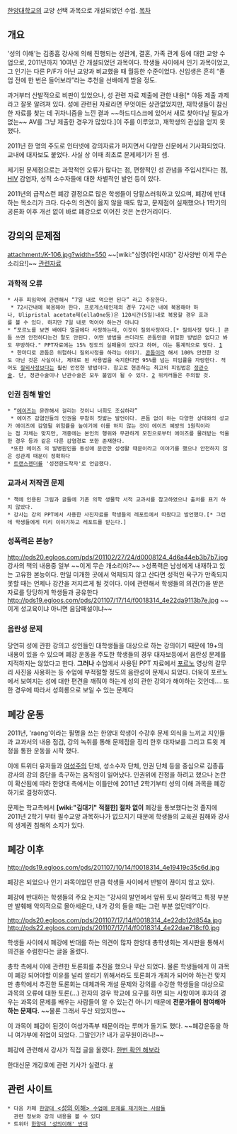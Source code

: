 [[한양대학교]]의 교양 선택 과목으로 개설되었던 수업. 
[[목차]]

== 개요 ==
'성의 이해'는 김종흡 강사에 의해 진행되는 성관계, 결혼, 가족 관계 등에 대한 교양 수업으로, 2011년까지 10여년 간 개설되었던 과목이다. 학생들 사이에서 인기 과목이었고, 그 인기는 다른 P/F가 아닌 교양과 비교했을 때 월등한 수준이었다. 신입생은 흔히 “졸업 전에 한 번은 들어보라”라는 추천을 선배에게 받을 정도.

과거부터 산발적으로 비판이 있었으나, 성 관련 자료 제출에 관한 내용[* 야동 제출 과제라고 잘못 알려져 있다. 성에 관련된 자료라면 무엇이든 상관없었지만, 재학생들이 참신한 자료를 찾는 데 귀차니즘을 느낀 결과 ~~하드디스크에 있어서 새로 찾아다닐 필요가 없는~~ AV를 그냥 제출한 경우가 많았다.]이 주를 이루었고, 재학생의 관심을 얻지 못했다.

2011년 한 명의 주도로 인터넷에 강의자료가 퍼지면서 다양한 신문에서 기사화되었다. 교내에 대자보도 붙었다. 사실 상 이때 최초로 문제제기가 된 셈.

제기된 문제점으로는 과학적인 오류가 많다는 점, 편향적인 성 관념을 주입시킨다는 점, [[HIV]] 감염자, 성적 소수자들에 대한 차별적인 발언 등이 있다.

2011년의 급작스런 폐강 결정으로 많은 학생들이 당황스러워하고 있으며, 폐강에 반대하는 목소리가 크다. 다수의 의견이 옳지 않을 때도 많고, 문제점이 실재했으나 1학기의 공론화 이후 개선 없이 바로 폐강으로 이어진 것은 논란거리이다.

== 강의의 문제점 ==
attachment:/K-106.jpg?width=550
~~[wiki:"심영(야인시대)" 강사양반 이게 무슨 소리요!]~~
[http://www.unninet.net/channel/ch_column_vw.asp?ca1=187&ca2=430&ct_Idx=2614 관련자료]

=== 과학적 오류 ===
 * 사후 피임약에 관련해서 “7일 내로 먹으면 된다” 라고 주장한다.
  * 72시간내에 복용해야 한다. 프로게스테인제의 경우 72시간 내에 복용해야 하나, Ulipristal acetate제(ellaOne등)은 120시간(5일)내로 복용할 경우 효과를 볼 수 있다. 하지만 7일 내로 먹어야 하는건 아니다
 * “포르노를 보면 배에다 얼굴에다 사정하는데, 이것이 질외사정이다.[* 질외사정 맞다.] 콘돔 쓰면 안전하다는건 말도 안된다. 어떤 방법을 쓰더라도 콘돔만큼 위험한 방법은 없다고 봐도 무방하다." PPT자료에는 15% 정도의 실패율이 있다고 하며, 이는 통계적으로 맞다. [http://health.kukinews.com/article/view.asp?arcid=1314579140&code=14131203]
  * 한마디로 콘돔은 위험하니 질외사정을 하라는 이야기. [[콘돔]]이라 해서 100% 안전한 것도 아닌 것은 사실이나, 제대로 된 사용법을 숙지한다면 95%를 넘는 피임률을 자랑한다. 적어도 [[질외사정]]보다는 훨씬 안전한 방법이다. 참고로 현존하는 최고의 피임법은 [[정관수술]]. 단, 정관수술이나 난관수술은 모두 불임이 될 수 있다. [http://www.vitaminmd.co.kr/dic/disease/harvard/view.md?diseaseid=000os] 위키러들은 주의할 것.
=== 인권 침해 발언 ===
 * “[[에이즈]]는 문란해서 걸리는 것이니 너희도 조심하라”
  * 에이즈 감염인들의 인권을 무참히 짓밟는 발언이다. 콘돔 없이 하는 다양한 상대와의 성교가 에이즈에 감염될 위험률을 높이기에 이를 하지 않는 것이 에이즈 예방의 1원칙이라는 점 자체는 맞지만, 개중에는 본인의 행위와 무관하게 모친으로부터 에이즈를 물려받는 억울한 경우 등과 같은 다른 감염경로 또한 존재한다.
  *또한 에이즈 의 발병원인을 동성애 문란한 성생활 때문이라고 이야기를 했으나 안전하지 않은 성관계 때문이 정확하다
 * [[트랜스젠더]]를 '성전환도착자'로 언급했다.
=== 교과서 저작권 문제 ===
 * 책에 인용된 그림과 글들에 기존 의학 생물학 서적 교과서를 참고하였으나 출처를 표기 하지 않았다.
 * 강사는 강의 PPT에서 사용한 사진자료를 학생들의 레포트에서 따왔다고 발언했다.[* 그런데 학생들에게 미리 이야기하고 레포트를 받는다.]
=== 성폭력은 본능? ===
http://pds20.egloos.com/pds/201102/27/24/d0008124_4d6a44eb3b7b7.jpg
강사의 책의 내용중 일부 ~~이게 무슨 개소리야?~~
>성폭력은 남성에게 내재하고 있는 고유한 본능이다. 만일 미개한 곳에서 억제되지 않고 산다면 성적인 욕구가 만족되지 못할 때는 언제나 강간을 저지르게 될 것이다.
이에 관련해서 학생들의 의견(?)을 받은 자료를 당당하게 학생들과 공유한다
http://pds19.egloos.com/pds/201107/17/14/f0018314_4e22da9113b7e.jpg
~~이게 성교육이냐 아니면 음담패설이냐~~
=== 음란성 문제 ===
당연히 성에 관한 강의고 성인들인 대학생들을 대상으로 하는 강의이기 때문에 19+의 내용이 있을 수 있으며 폐강 운동을 주도한 학생들의 경우 대자보등에서 음란성 문제를 지적하지는 않았다고 한다. '''그러나''' 수업에서 사용된 PPT 자료에서 [[포르노]] 영상의 갈무리 사진을 사용하는 등 수업에 부적절할 정도의 음란성이 문제시 되었다. 더욱이 포르노에서 보여지는 성에 대한 편견을 깨줘야 하는게 성의 관한 강의가 해야하는 것인데....
또한 경우에 따라서 성희롱으로 보일 수 있는 문제다 
 
== 폐강 운동 ==
2011년, 'raeng'이라는 필명을 쓰는 한양대 학생이 수강후 문제 의식을 느끼고 지인들과 교과서의 내용 점검, 강의 녹취를 통해 문제점을 정리 한후 대자보를 그리고 트윗 계정을 통한 운동을 시작 했다.

이에 트위터 유저들과 [[여성주의]] 단체, 성소수자 단체, 인권 단체 등을 중심으로 김종흡 강사의 강의 중단을 촉구하는 움직임이 일어났다. 인권위에 진정을 하려고 했으나 논란이 확산됨에 따라 한양대 측에서는 이틀만에 2011년 2학기부터 성의 이해 과목을 폐강하기로 결정하였다.

문제는 학교측에서 '''[wiki:"김대기" 적절한] 절차 없이''' 폐강을 통보했다는것 졸지에 2011년 2학기 부터 필수교양 과목하나가 없으지기 때문에 학생들의 교육권 침해와 강사의 생계권 침해의 소지가 있다. 

== 폐강 이후 ==
http://pds19.egloos.com/pds/201107/10/14/f0018314_4e19419c35c6d.jpg

폐강은 되었으나 인기 과목이었던 만큼 학생들 사이에서 반발이 끊이지 않고 있다.

폐강에 반대하는 학생들의 주요 논지는 "강사의 발언에서 앞뒤 토씨 잘라먹고 특정 부분만 발췌해 악의적으로 몰아세운다, 내가 강의 들을 때는 그런 부분 없던데?'이다. 

http://pds20.egloos.com/pds/201107/17/14/f0018314_4e22db12d854a.jpg
http://pds22.egloos.com/pds/201107/17/14/f0018314_4e22dae718cf0.jpg

학생들 사이에서 폐강에 반대를 하는 의견이 많자 한양대 총학생회는 게시판을 통해서 의견을 수렴한다는 글을 올렸다.

총학 측에서 이에 관련한 토론회를 추진을 했으나 무산 되었다. 물론 학생들에게 이 과목이 폐강 되어야할 이유를 널리 알리기 위해서라도 토론회가 개최가 되어야 하는건 맞지만 총학에서 추진한 토론회는 대체과목 개설 문제와 강의를 수강한 학생들을 대상으로 과목의 오류에 대한 토론(...) 전자의 경우 학교에 요구를 하면 되는 사항이며 후자의 경우는 과목의 문제를 배우는 사람들이 알 수 있는건 아니기 때문에  '''전문가들이 참여해아 하는 문제다.''' ~~물론 그래서 무산 되었지만~~

이 과목이 폐강이 된것이 여성가족부 때문이라는 루머가 돌기도 했다. ~~폐강운동을 하니 여가부에 취업이 되었다. 그말인가? 내가 공무원이라니!~~

폐강에 관련해서 강사가 직접 글을 올렸다. [http://pann.nate.com/talk/312504333 한번 확인 해보라]

한대신문 개강호에 관련 기사가 실렸다. [http://www.hynews.ac.kr/news/articleView.html?idxno=5505 #]

== 관련 사이트 ==
 * 다음 카페 [http://cafe.daum.net/realsex 한양대 <성의 이해> 수업에 문제를 제기하는 사람들] 
   관련 정보와 강의 내용을 볼 수 있다
 * 트위터 [http://twitter.com/#!/hyusex 한양대 '성의이해' 반대]


